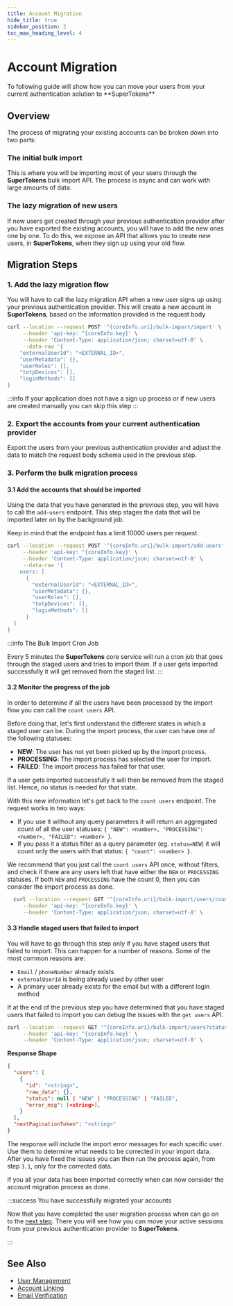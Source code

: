 ```yaml
---
title: Account Migration
hide_title: true
sidebar_position: 2
toc_max_heading_level: 4
---
```



# Account Migration 

<DescriptionText>
  To following guide will show how you can move your users from your current authentication solution to **SuperTokens**
</DescriptionText>

<Separator />

## Overview

The process of migrating your existing accounts can be broken down into two parts:

### The initial bulk import

This is where you will be importing most of your users through the **SuperTokens** bulk import API.
The process is async and can work with large amounts of data.

### The lazy migration of new users

If new users get created through your previous authentication provider after you have exported the existing accounts, you will have to add the new ones one by one.
To do this, we expose an API that allows you to create new users, in **SuperTokens**, when they sign up using your old flow.


## Migration Steps

### 1. Add the lazy migration flow

You will have to call the lazy migration API when a new user signs up using your previous authentication provider.
This will create a new account in **SuperTokens**, based on the information provided in the request body

```bash showAppTypeSelect
curl --location --request POST '^{coreInfo.uri}/bulk-import/import' \
     --header 'api-key: ^{coreInfo.key}' \
     --header 'Content-Type: application/json; charset=utf-8' \
     --data-raw '{
    "externalUserId": "<EXTERNAL_ID>",
    "userMetadata": {},
    "userRoles": [],
    "totpDevices": [],
    "loginMethods": []
}
```

:::info
If your application does not have a sign up process or if new users are created manually you can skip this step
:::

### 2. Export the accounts from your current authentication provider

Export the users from your previous authentication provider and adjust the data to match the request body schema used in the previous step.
 
### 3. Perform the bulk migration process

#### 3.1 Add the accounts that should be imported

Using the data that you have generated in the previous step, you will have to call the `add-users` endpoint.
This step stages the data that will be imported later on by the background job.

Keep in mind that the endpoint has a limit 10000 users per request.

```bash showAppTypeSelect
curl --location --request POST '^{coreInfo.uri}/bulk-import/add-users' \
     --header 'api-key: ^{coreInfo.key}' \
     --header 'Content-Type: application/json; charset=utf-8' \
     --data-raw '{
    users: [
      {
        "externalUserId": "<EXTERNAL_ID>",
        "userMetadata": {},
        "userRoles": [],
        "totpDevices": [],
        "loginMethods": []
      }
  ]
}
```

:::info The Bulk Import Cron Job

Every 5 minutes the **SuperTokens** core service will run a cron job that goes through the staged users and tries to import them.
If a user gets imported successfully it will get removed from the staged list.
:::


#### 3.2 Monitor the progress of the job

In order to determine if all the users have been processed by the import flow you can call the `count users` API.

Before doing that, let's first understand the different states in which a staged user can be.
During the import process, the user can have one of the following statuses:
- **NEW**: The user has not yet been picked up by the import process.
- **PROCESSING**: The import process has selected the user for import.
- **FAILED**: The import process has failed for that user.

If a user gets imported successfully it will then be removed from the staged list. Hence, no status is needed for that state.

With this new information let's get back to the `count users` endpoint. The request works in two ways: 
- If you use it without any query parameters it will return an aggregated count of all the user statuses: `{ "NEW": <number>, "PROCESSING": <number>, "FAILED": <number> }`.
- If you pass it a status filter as a query parameter (eg. `status=NEW`) it will count only the users with that status: `{ "count": <number> }`.

We recommend that you just call the `count users` API once, without filters, and check if there are any users left that have either the `NEW` or `PROCESSING` statuses.
If both `NEW` and `PROCESSING` have the count 0, then you can consider the import process as done.

```bash showAppTypeSelect
  curl --location --request GET '^{coreInfo.uri}/bulk-import/users/count' \
     --header 'api-key: ^{coreInfo.key}' \
     --header 'Content-Type: application/json; charset=utf-8' \
```


#### 3.3 Handle staged users that failed to import 

You will have to go through this step only if you have staged users that failed to import.
This can happen for a number of reasons. Some of the most common reasons are:
- `Email` / `phoneNumber` already exists
- `externalUserId` is being already used by other user
- A primary user already exists for the email but with a different login method

If at the end of the previous step you have determined that you have staged users that failed to import you can debug the issues with the `get users` API.

```bash showAppTypeSelect
curl --location --request GET '^{coreInfo.uri}/bulk-import/users?status=FAILED' \
     --header 'api-key: ^{coreInfo.key}' \
     --header 'Content-Type: application/json; charset=utf-8' \
```


**Response Shape**

```json
{
  "users": [
    {
      "id": "<string>",
      "raw_data": {},
      "status": null | "NEW" | "PROCESSING" | "FAILED",
      "error_msg": [<string>],
    }
  ],
  "nextPaginationToken": "<string>"
}
```

The response will include the import error messages for each specific user.
Use them to determine what needs to be corrected in your import data.
After you have fixed the issues you can then run the process again, from step `3.1`, only for the corrected data.


If you all your data has been imported correctly when can now consider the account migration process as done.

:::success You have successfully migrated your accounts

Now that you have completed the user migration process when can go on to the [next step](/docs/migration/session-migration).
There you will see how you can move your active sessions from your previous authentication provider to **SuperTokens**.

:::


## See Also

- [User Management](/docs)
- [Account Linking](/docs)
- [Email Verification](/docs)

